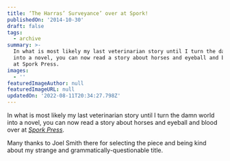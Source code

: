 ```yaml
---
title: ‘The Harras’ Surveyance’ over at Spork!
publishedOn: '2014-10-30'
draft: false
tags:
  - archive
summary: >-
  In what is most likely my last veterinarian story until I turn the damn world
  into a novel, you can now read a story about horses and eyeball and blood over
  at Spork Press.
images:
  - ''
featuredImageAuthor: null
featuredImageURL: null
updatedOn: '2022-08-11T20:34:27.798Z'
---
```


In what is most likely my last veterinarian story until I turn the damn world into a novel, you can now read a story
about horses and eyeball and blood over at [_Spork
Press_](https://web.archive.org/web/20160324133111/http://sporkpress.com/?p=5077).

Many thanks to Joel Smith there for selecting the piece and being kind about my strange and grammatically-questionable
title.
